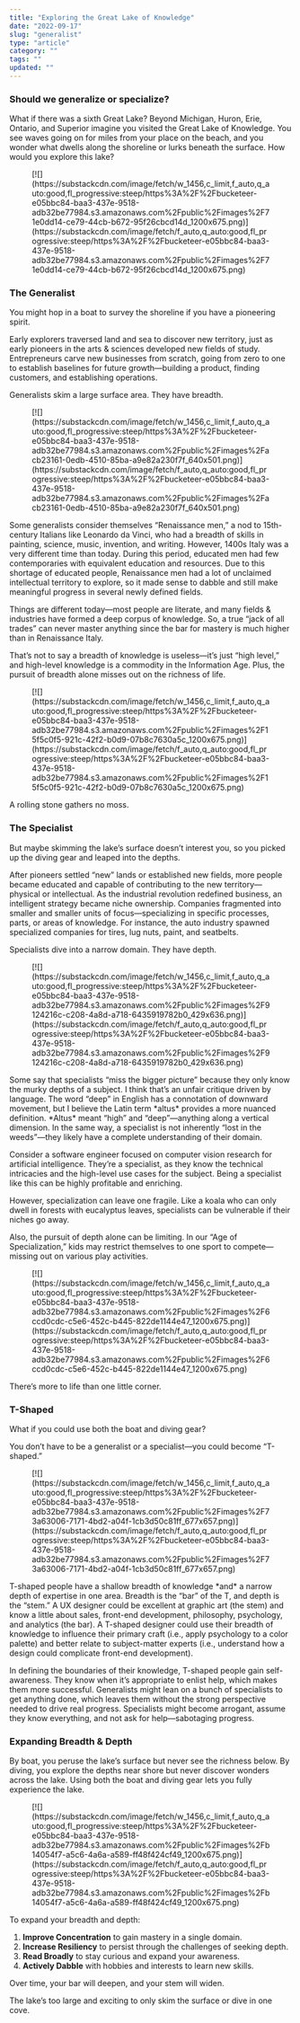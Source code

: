 ```yaml
---
title: "Exploring the Great Lake of Knowledge"
date: "2022-09-17"
slug: "generalist"
type: "article"
category: ""
tags: ""
updated: ""
---
```


### Should we generalize or specialize?

What if there was a sixth Great Lake? Beyond Michigan, Huron, Erie, Ontario, and Superior imagine you visited the Great Lake of Knowledge. You see waves going on for miles from your place on the beach, and you wonder what dwells along the shoreline or lurks beneath the surface. How would you explore this lake?

<figure class="wp-block-image">[![](https://substackcdn.com/image/fetch/w_1456,c_limit,f_auto,q_auto:good,fl_progressive:steep/https%3A%2F%2Fbucketeer-e05bbc84-baa3-437e-9518-adb32be77984.s3.amazonaws.com%2Fpublic%2Fimages%2F71e0dd14-ce79-44cb-b672-95f26cbcd14d_1200x675.png)](https://substackcdn.com/image/fetch/f_auto,q_auto:good,fl_progressive:steep/https%3A%2F%2Fbucketeer-e05bbc84-baa3-437e-9518-adb32be77984.s3.amazonaws.com%2Fpublic%2Fimages%2F71e0dd14-ce79-44cb-b672-95f26cbcd14d_1200x675.png)</figure>

### The Generalist

You might hop in a boat to survey the shoreline if you have a pioneering spirit.

Early explorers traversed land and sea to discover new territory, just as early pioneers in the arts &amp; sciences developed new fields of study. Entrepreneurs carve new businesses from scratch, going from zero to one to establish baselines for future growth—building a product, finding customers, and establishing operations.

Generalists skim a large surface area. They have breadth.

<div class="wp-block-image"><figure class="aligncenter is-resized">[![](https://substackcdn.com/image/fetch/w_1456,c_limit,f_auto,q_auto:good,fl_progressive:steep/https%3A%2F%2Fbucketeer-e05bbc84-baa3-437e-9518-adb32be77984.s3.amazonaws.com%2Fpublic%2Fimages%2Facb23161-0edb-4510-85ba-a9e82a230f7f_640x501.png)](https://substackcdn.com/image/fetch/f_auto,q_auto:good,fl_progressive:steep/https%3A%2F%2Fbucketeer-e05bbc84-baa3-437e-9518-adb32be77984.s3.amazonaws.com%2Fpublic%2Fimages%2Facb23161-0edb-4510-85ba-a9e82a230f7f_640x501.png)</figure></div>Some generalists consider themselves “Renaissance men,” a nod to 15th-century Italians like Leonardo da Vinci, who had a breadth of skills in painting, science, music, invention, and writing. However, 1400s Italy was a very different time than today. During this period, educated men had few contemporaries with equivalent education and resources. Due to this shortage of educated people, Renaissance men had a lot of unclaimed intellectual territory to explore, so it made sense to dabble and still make meaningful progress in several newly defined fields.

Things are different today—most people are literate, and many fields &amp; industries have formed a deep corpus of knowledge. So, a true “jack of all trades” can never master anything since the bar for mastery is much higher than in Renaissance Italy.

That’s not to say a breadth of knowledge is useless—it’s just “high level,” and high-level knowledge is a commodity in the Information Age. Plus, the pursuit of breadth alone misses out on the richness of life.

<div class="wp-block-image"><figure class="aligncenter">[![](https://substackcdn.com/image/fetch/w_1456,c_limit,f_auto,q_auto:good,fl_progressive:steep/https%3A%2F%2Fbucketeer-e05bbc84-baa3-437e-9518-adb32be77984.s3.amazonaws.com%2Fpublic%2Fimages%2F15f5c0f5-921c-42f2-b0d9-07b8c7630a5c_1200x675.png)](https://substackcdn.com/image/fetch/f_auto,q_auto:good,fl_progressive:steep/https%3A%2F%2Fbucketeer-e05bbc84-baa3-437e-9518-adb32be77984.s3.amazonaws.com%2Fpublic%2Fimages%2F15f5c0f5-921c-42f2-b0d9-07b8c7630a5c_1200x675.png)</figure></div>A rolling stone gathers no moss.

### The Specialist

But maybe skimming the lake’s surface doesn’t interest you, so you picked up the diving gear and leaped into the depths.

After pioneers settled “new” lands or established new fields, more people became educated and capable of contributing to the new territory—physical or intellectual. As the industrial revolution redefined business, an intelligent strategy became niche ownership. Companies fragmented into smaller and smaller units of focus—specializing in specific processes, parts, or areas of knowledge. For instance, the auto industry spawned specialized companies for tires, lug nuts, paint, and seatbelts.

Specialists dive into a narrow domain. They have depth.

<div class="wp-block-image"><figure class="aligncenter is-resized">[![](https://substackcdn.com/image/fetch/w_1456,c_limit,f_auto,q_auto:good,fl_progressive:steep/https%3A%2F%2Fbucketeer-e05bbc84-baa3-437e-9518-adb32be77984.s3.amazonaws.com%2Fpublic%2Fimages%2F9124216c-c208-4a8d-a718-6435919782b0_429x636.png)](https://substackcdn.com/image/fetch/f_auto,q_auto:good,fl_progressive:steep/https%3A%2F%2Fbucketeer-e05bbc84-baa3-437e-9518-adb32be77984.s3.amazonaws.com%2Fpublic%2Fimages%2F9124216c-c208-4a8d-a718-6435919782b0_429x636.png)</figure></div>Some say that specialists “miss the bigger picture” because they only know the murky depths of a subject. I think that’s an unfair critique driven by language. The word “deep” in English has a connotation of downward movement, but I believe the Latin term *altus* provides a more nuanced definition. *Altus* meant “high” and “deep”—anything along a vertical dimension. In the same way, a specialist is not inherently “lost in the weeds”—they likely have a complete understanding of their domain.

Consider a software engineer focused on computer vision research for artificial intelligence. They’re a specialist, as they know the technical intricacies and the high-level use cases for the subject. Being a specialist like this can be highly profitable and enriching.

However, specialization can leave one fragile. Like a koala who can only dwell in forests with eucalyptus leaves, specialists can be vulnerable if their niches go away.

Also, the pursuit of depth alone can be limiting. In our “Age of Specialization,” kids may restrict themselves to one sport to compete—missing out on various play activities.

<div class="wp-block-image"><figure class="aligncenter">[![](https://substackcdn.com/image/fetch/w_1456,c_limit,f_auto,q_auto:good,fl_progressive:steep/https%3A%2F%2Fbucketeer-e05bbc84-baa3-437e-9518-adb32be77984.s3.amazonaws.com%2Fpublic%2Fimages%2F6ccd0cdc-c5e6-452c-b445-822de1144e47_1200x675.png)](https://substackcdn.com/image/fetch/f_auto,q_auto:good,fl_progressive:steep/https%3A%2F%2Fbucketeer-e05bbc84-baa3-437e-9518-adb32be77984.s3.amazonaws.com%2Fpublic%2Fimages%2F6ccd0cdc-c5e6-452c-b445-822de1144e47_1200x675.png)</figure></div>There’s more to life than one little corner.

### T-Shaped

What if you could use both the boat and diving gear?

You don’t have to be a generalist or a specialist—you could become “T-shaped.”

<div class="wp-block-image"><figure class="aligncenter is-resized">[![](https://substackcdn.com/image/fetch/w_1456,c_limit,f_auto,q_auto:good,fl_progressive:steep/https%3A%2F%2Fbucketeer-e05bbc84-baa3-437e-9518-adb32be77984.s3.amazonaws.com%2Fpublic%2Fimages%2F73a63006-7171-4bd2-a04f-1cb3d50c81ff_677x657.png)](https://substackcdn.com/image/fetch/f_auto,q_auto:good,fl_progressive:steep/https%3A%2F%2Fbucketeer-e05bbc84-baa3-437e-9518-adb32be77984.s3.amazonaws.com%2Fpublic%2Fimages%2F73a63006-7171-4bd2-a04f-1cb3d50c81ff_677x657.png)</figure></div>T-shaped people have a shallow breadth of knowledge *and* a narrow depth of expertise in one area. Breadth is the “bar” of the T, and depth is the “stem.” A UX designer could be excellent at graphic art (the stem) and know a little about sales, front-end development, philosophy, psychology, and analytics (the bar). A T-shaped designer could use their breadth of knowledge to influence their primary craft (i.e., apply psychology to a color palette) and better relate to subject-matter experts (i.e., understand how a design could complicate front-end development).

In defining the boundaries of their knowledge, T-shaped people gain self-awareness. They know when it’s appropriate to enlist help, which makes them more successful. Generalists might lean on a bunch of specialists to get anything done, which leaves them without the strong perspective needed to drive real progress. Specialists might become arrogant, assume they know everything, and not ask for help—sabotaging progress.

### Expanding Breadth &amp; Depth

By boat, you peruse the lake’s surface but never see the richness below. By diving, you explore the depths near shore but never discover wonders across the lake. Using both the boat and diving gear lets you fully experience the lake.

<div class="wp-block-image"><figure class="aligncenter">[![](https://substackcdn.com/image/fetch/w_1456,c_limit,f_auto,q_auto:good,fl_progressive:steep/https%3A%2F%2Fbucketeer-e05bbc84-baa3-437e-9518-adb32be77984.s3.amazonaws.com%2Fpublic%2Fimages%2Fb14054f7-a5c6-4a6a-a589-ff48f424cf49_1200x675.png)](https://substackcdn.com/image/fetch/f_auto,q_auto:good,fl_progressive:steep/https%3A%2F%2Fbucketeer-e05bbc84-baa3-437e-9518-adb32be77984.s3.amazonaws.com%2Fpublic%2Fimages%2Fb14054f7-a5c6-4a6a-a589-ff48f424cf49_1200x675.png)</figure></div>To expand your breadth and depth:

1. **Improve Concentration** to gain mastery in a single domain.
2. **Increase Resiliency** to persist through the challenges of seeking depth.
3. **Read Broadly** to stay curious and expand your awareness.
4. **Actively Dabble** with hobbies and interests to learn new skills.

Over time, your bar will deepen, and your stem will widen.

The lake’s too large and exciting to only skim the surface or dive in one cove.
